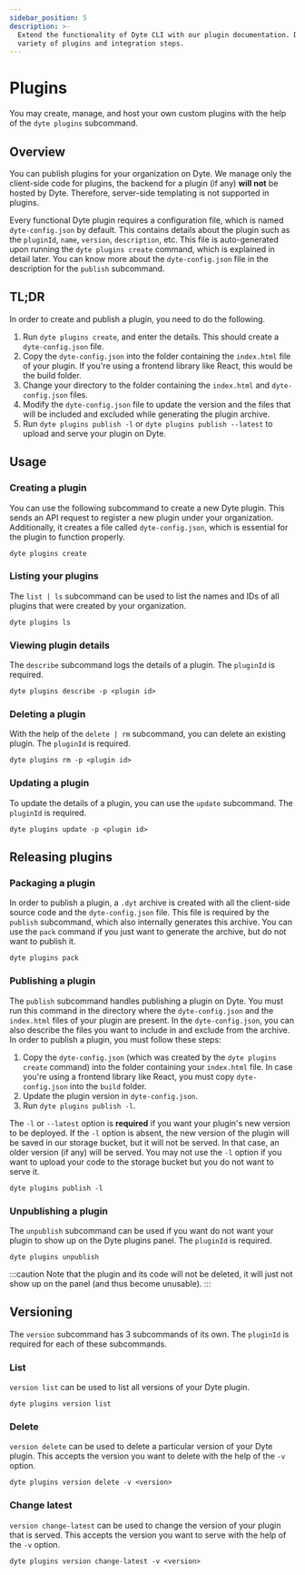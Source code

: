 ```yaml
---
sidebar_position: 5
description: >-
  Extend the functionality of Dyte CLI with our plugin documentation. Discover a
  variety of plugins and integration steps.
---
```


# Plugins

You may create, manage, and host your own custom plugins with the help of the
`dyte plugins` subcommand.

## Overview

You can publish plugins for your organization on Dyte. We manage only the
client-side code for plugins, the backend for a plugin (if any) **will not** be
hosted by Dyte. Therefore, server-side templating is not supported in plugins.

Every functional Dyte plugin requires a configuration file, which is named
`dyte-config.json` by default. This contains details about the plugin such as
the `pluginId`, `name`, `version`, `description`, etc. This file is
auto-generated upon running the `dyte plugins create` command, which is
explained in detail later. You can know more about the `dyte-config.json` file
in the description for the `publish` subcommand.

## TL;DR

In order to create and publish a plugin, you need to do the following.

1. Run `dyte plugins create`, and enter the details. This should create a
   `dyte-config.json` file.
2. Copy the `dyte-config.json` into the folder containing the `index.html` file
   of your plugin. If you're using a frontend library like React, this would be
   the build folder.
3. Change your directory to the folder containing the `index.html` and
   `dyte-config.json` files.
4. Modify the `dyte-config.json` file to update the version and the files that
   will be included and excluded while generating the plugin archive.
5. Run `dyte plugins publish -l` or `dyte plugins publish --latest` to upload
   and serve your plugin on Dyte.

## Usage

### Creating a plugin

You can use the following subcommand to create a new Dyte plugin. This sends an
API request to register a new plugin under your organization. Additionally, it
creates a file called `dyte-config.json`, which is essential for the plugin to
function properly.

```shell
dyte plugins create
```

### Listing your plugins

The `list | ls` subcommand can be used to list the names and IDs of all plugins
that were created by your organization.

```shell
dyte plugins ls
```

### Viewing plugin details

The `describe` subcommand logs the details of a plugin. The `pluginId` is
required.

```shell
dyte plugins describe -p <plugin id>
```

### Deleting a plugin

With the help of the `delete | rm` subcommand, you can delete an existing
plugin. The `pluginId` is required.

```shell
dyte plugins rm -p <plugin id>
```

### Updating a plugin

To update the details of a plugin, you can use the `update` subcommand. The
`pluginId` is required.

```shell
dyte plugins update -p <plugin id>
```

## Releasing plugins

### Packaging a plugin

In order to publish a plugin, a `.dyt` archive is created with all the
client-side source code and the `dyte-config.json` file. This file is required
by the `publish` subcommand, which also internally generates this archive. You
can use the `pack` command if you just want to generate the archive, but do not
want to publish it.

```shell
dyte plugins pack
```

### Publishing a plugin

The `publish` subcommand handles publishing a plugin on Dyte. You must run this
command in the directory where the `dyte-config.json` and the `index.html` files
of your plugin are present. In the `dyte-config.json`, you can also describe the
files you want to include in and exclude from the archive. In order to publish a
plugin, you must follow these steps:

1. Copy the `dyte-config.json` (which was created by the `dyte plugins create`
   command) into the folder containing your `index.html` file. In case you're
   using a frontend library like React, you must copy `dyte-config.json` into
   the `build` folder.
2. Update the plugin version in `dyte-config.json`.
3. Run `dyte plugins publish -l`.

The `-l` or `--latest` option is **required** if you want your plugin's new
version to be deployed. If the `-l` option is absent, the new version of the
plugin will be saved in our storage bucket, but it will not be served. In that
case, an older version (if any) will be served. You may not use the `-l` option
if you want to upload your code to the storage bucket but you do not want to
serve it.

```shell
dyte plugins publish -l
```

### Unpublishing a plugin

The `unpublish` subcommand can be used if you want do not want your plugin to
show up on the Dyte plugins panel. The `pluginId` is required.

```shell
dyte plugins unpublish
```

:::caution Note that the plugin and its code will not be deleted, it will just
not show up on the panel (and thus become unusable). :::

## Versioning

The `version` subcommand has 3 subcommands of its own. The `pluginId` is
required for each of these subcommands.

### List

`version list` can be used to list all versions of your Dyte plugin.

```shell
dyte plugins version list
```

### Delete

`version delete` can be used to delete a particular version of your Dyte plugin.
This accepts the version you want to delete with the help of the `-v` option.

```shell
dyte plugins version delete -v <version>
```

### Change latest

`version change-latest` can be used to change the version of your plugin that is
served. This accepts the version you want to serve with the help of the `-v`
option.

```shell
dyte plugins version change-latest -v <version>
```

<head>
  <title>CLI Plugins</title>
  <meta name="description" content="Extend the functionality of Dyte CLI with our plugin documentation. Discover a variety of plugins and integration steps."/>
</head>
